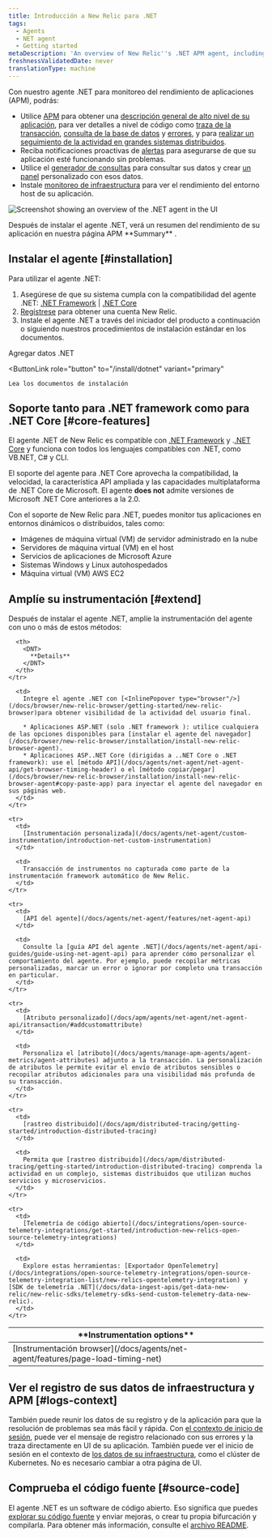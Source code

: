 ```yaml
---
title: Introducción a New Relic para .NET
tags:
  - Agents
  - NET agent
  - Getting started
metaDescription: 'An overview of New Relic''s .NET APM agent, including features, resources for installation, configuration, and troubleshooting.'
freshnessValidatedDate: never
translationType: machine
---
```



Con nuestro agente .NET para monitoreo del rendimiento de aplicaciones (APM), podrás:

* Utilice [APM](/docs/apm/new-relic-apm/getting-started/welcome-new-relic-apm) para obtener una [descripción general de alto nivel de su aplicación](/docs/apm/applications-menu/monitoring/apm-overview-page), para ver detalles a nivel de código como [traza de la transacción](/docs/apm/transactions/transaction-traces/transaction-traces), [consulta de la base de datos](/docs/apm/transactions/transaction-traces/sql-statements) y [errores](/docs/apm/applications-menu/events/view-apm-error-analytics), y para [realizar un seguimiento de la actividad en grandes sistemas distribuidos](/docs/apm/distributed-tracing/getting-started/introduction-distributed-tracing).
* Reciba notificaciones proactivas de [alertas](/docs/alerts/alert-policies/understanding-alert-policies/alerting-new-relic) para asegurarse de que su aplicación esté funcionando sin problemas.
* Utilice el [generador de consultas](/docs/query-your-data/explore-query-data/query-builder/use-advanced-nrql-mode-specify-data) para consultar sus datos y crear [un panel](/docs/query-your-data/explore-query-data/dashboards/introduction-new-relic-one-dashboards) personalizado con esos datos.
* Instale [monitoreo de infraestructura](/docs/infrastructure/new-relic-infrastructure/installation/install-infrastructure-windows-server) para ver el rendimiento del entorno host de su aplicación.

<img
  title="Screenshot showing an overview of the .NET agent in the UI"
  alt="Screenshot showing an overview of the .NET agent in the UI"
  src={apmOverviewoftheDotnetAgent}
/>

<figcaption>
  Después de instalar el agente .NET, verá un resumen del rendimiento de su aplicación en nuestra página APM <DNT>**Summary**</DNT> .
</figcaption>

## Instalar el agente [#installation]

Para utilizar el agente .NET:

1. Asegúrese de que su sistema cumpla con la compatibilidad del agente .NET: [.NET Framework](/docs/apm/agents/net-agent/getting-started/net-agent-compatibility-requirements-net-framework) \| [.NET Core](/docs/apm/agents/net-agent/getting-started/net-agent-compatibility-requirements-net-core)
2. [Regístrese](https://newrelic.com/signup) para obtener una cuenta New Relic.
3. Instale el agente .NET a través del iniciador del producto a continuación o siguiendo nuestros procedimientos de instalación estándar en los documentos.

<ButtonGroup>
  <ButtonLink
    role="button"
    to="https://one.newrelic.com/marketplace/install-data-source?state=3782cb1e-1733-6408-71c3-c3474a90bc07"
    variant="primary"
  >
    Agregar datos .NET
  </ButtonLink>

  <ButtonLink
    role="button"
    to="/install/dotnet"
    variant="primary"
  >
    Lea los documentos de instalación
  </ButtonLink>
</ButtonGroup>

## Soporte tanto para .NET framework como para .NET Core [#core-features]

El agente .NET de New Relic es compatible con [.NET Framework](/docs/agents/net-agent/getting-started/compatibility-requirements-net-framework-agent) y .[.NET Core](/docs/agents/net-agent/getting-started/net-agent-compatibility-requirements-net-core) y funciona con todos los lenguajes compatibles con .NET, como VB.NET, C# y CLI.

El soporte del agente para .NET Core aprovecha la compatibilidad, la velocidad, la característica API ampliada y las capacidades multiplataforma de .NET Core de Microsoft. El agente <DNT>**does not**</DNT> admite versiones de Microsoft .NET Core anteriores a la 2.0.

Con el soporte de New Relic para .NET, puedes monitor tus aplicaciones en entornos dinámicos o distribuidos, tales como:

* Imágenes de máquina virtual (VM) de servidor administrado en la nube
* Servidores de máquina virtual (VM) en el host
* Servicios de aplicaciones de Microsoft Azure
* Sistemas Windows y Linux autohospedados
* Máquina virtual (VM) AWS EC2

## Amplíe su instrumentación [#extend]

Después de instalar el agente .NET, amplíe la instrumentación del agente con uno o más de estos métodos:

<table>
  <thead>
    <tr>
      <th style={{ width: "200px" }}>
        <DNT>
          **Instrumentation options**
        </DNT>
      </th>

      <th>
        <DNT>
          **Details**
        </DNT>
      </th>
    </tr>
  </thead>

  <tbody>
    <tr>
      <td>
        [Instrumentación browser](/docs/agents/net-agent/features/page-load-timing-net)
      </td>

      <td>
        Integre el agente .NET con [<InlinePopover type="browser"/>](/docs/browser/new-relic-browser/getting-started/new-relic-browser)para obtener visibilidad de la actividad del usuario final.

        * Aplicaciones ASP.NET (solo .NET framework ): utilice cualquiera de las opciones disponibles para [instalar el agente del navegador](/docs/browser/new-relic-browser/installation/install-new-relic-browser-agent).
        * Aplicaciones ASP..NET Core (dirigidas a ..NET Core o .NET framework): use el [método API](/docs/agents/net-agent/net-agent-api/get-browser-timing-header) o el [método copiar/pegar](/docs/browser/new-relic-browser/installation/install-new-relic-browser-agent#copy-paste-app) para inyectar el agente del navegador en sus páginas web.
      </td>
    </tr>

    <tr>
      <td>
        [Instrumentación personalizada](/docs/agents/net-agent/custom-instrumentation/introduction-net-custom-instrumentation)
      </td>

      <td>
        Transacción de instrumentos no capturada como parte de la instrumentación framework automático de New Relic.
      </td>
    </tr>

    <tr>
      <td>
        [API del agente](/docs/agents/net-agent/features/net-agent-api)
      </td>

      <td>
        Consulte la [guía API del agente .NET](/docs/agents/net-agent/api-guides/guide-using-net-agent-api) para aprender cómo personalizar el comportamiento del agente. Por ejemplo, puede recopilar métricas personalizadas, marcar un error o ignorar por completo una transacción en particular.
      </td>
    </tr>

    <tr>
      <td>
        [Atributo personalizado](/docs/apm/agents/net-agent/net-agent-api/itransaction/#addcustomattribute)
      </td>

      <td>
        Personaliza el [atributo](/docs/agents/manage-apm-agents/agent-metrics/agent-attributes) adjunto a la transacción. La personalización de atributos le permite evitar el envío de atributos sensibles o recopilar atributos adicionales para una visibilidad más profunda de su transacción.
      </td>
    </tr>

    <tr>
      <td>
        [rastreo distribuido](/docs/apm/distributed-tracing/getting-started/introduction-distributed-tracing)
      </td>

      <td>
        Permita que [rastreo distribuido](/docs/apm/distributed-tracing/getting-started/introduction-distributed-tracing) comprenda la actividad en un complejo, sistemas distribuidos que utilizan muchos servicios y microservicios.
      </td>
    </tr>

    <tr>
      <td>
        [Telemetría de código abierto](/docs/integrations/open-source-telemetry-integrations/get-started/introduction-new-relics-open-source-telemetry-integrations)
      </td>

      <td>
        Explore estas herramientas: [Exportador OpenTelemetry](/docs/integrations/open-source-telemetry-integrations/open-source-telemetry-integration-list/new-relics-opentelemetry-integration) y [SDK de telemetría .NET](/docs/data-ingest-apis/get-data-new-relic/new-relic-sdks/telemetry-sdks-send-custom-telemetry-data-new-relic).
      </td>
    </tr>
  </tbody>
</table>

## Ver el registro de sus datos de infraestructura y APM [#logs-context]

También puede reunir los datos de su registro y de la aplicación para que la resolución de problemas sea más fácil y rápida. Con [el contexto de inicio de sesión](/docs/logs/logs-context/net-configure-logs-context-all), puede ver el mensaje de registro relacionado con sus errores y la traza directamente en UI de su aplicación. También puede ver el inicio de sesión en el contexto de [los datos de su infraestructura](/docs/logs/forward-logs/forward-your-logs-using-infrastructure-agent/), como el clúster de Kubernetes. No es necesario cambiar a otra página de UI.

## Comprueba el código fuente [#source-code]

El agente .NET es un software de código abierto. Eso significa que puedes [explorar su código fuente](https://github.com/newrelic/newrelic-dotnet-agent) y enviar mejoras, o crear tu propia bifurcación y compilarla. Para obtener más información, consulte el [archivo README](https://github.com/newrelic/newrelic-dotnet-agent/blob/main/README.md).